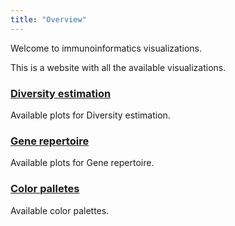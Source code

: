 ```yaml
---
title: "Overview"
---
```


Welcome to immunoinformatics visualizations.

This is a website with all the available visualizations.

### [Diversity estimation](./diversity.qmd)

Available plots for Diversity estimation.

### [Gene repertoire](./gene_repertoire.qmd)

Available plots for Gene repertoire.

### [Color palletes](.color_palette.qmd)

Available color palettes.
